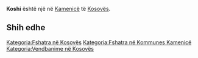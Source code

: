 {{Fshat në 
 | Emri                = Koshi
 | EmriAlt                = 
 | NAME_SHORT_FORM=      
 | NAME_GENERIC=      
 | NAME_SORT_NAME_RO=      KOSHI
 | FULL_NAME_RO = Koshi
 | FULL_NAME_ND_RO=Koshi
 | SORT_NAME_RG=KOSHI
 | FULL_NAME_RG=Koshi
 | FULL_NAME_ND_RG=Koshi
 | SRP_NAME_SHORT_FORM=      
 | SRP_NAME_GENERIC=      
 | SRP_NAME_SORT_NAME_RO=      
 | SRP_FULL_NAME_RO = 
 | SRP_FULL_NAME_ND_RO=
 | SRP_SORT_NAME_RG=
 | SRP_FULL_NAME_RG=
 | SRP_FULL_NAME_ND_RG=
 | Emri (Rasa dhanore) = 
 | Figura              = 
 | Shteti              = Kosovo
 | Komuna              = Kamenicë
 | Kodi postar         = 
 | Sipërfaqja          = 

 | Popullsia           = 

 | Regj. i popullsisë  = 
 | Dend. e popullsisë  = 
 | Faqja zyrtare       = 
 <!--- Koordinatat ----> 
 | Gjerësia            = 42.694444
 | Gjatësia            = 20.563056
 | Lartësia            = 
}}
'''Koshi''' është një [[]] në [[Kamenicë]] të [[Kosovës]].

<!-- == Gjeografia == -->
<!-- == Historia == -->
<!-- == Demografia == -->
== Shih edhe ==
{{Komuna Kamenicë}}
{{Kosovo-Administrata-Cung}}

[[Kategoria:Fshatra në Kosovës]]
[[Kategoria:Fshatra në Kommunes Kamenicë]]
[[Kategoria:Vendbanime në Kosovës]]
